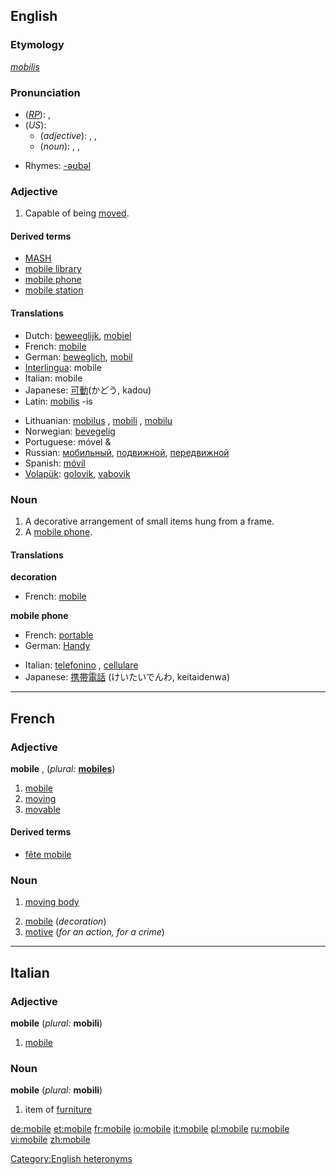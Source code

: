 {{see|Mobile|-mobile}}
==English==

===Etymology===
{{L.}} ''[[mobilis]]''

===Pronunciation===
*(''[[RP]]''): {{IPA|/ˈməʊbaɪl/}}, {{SAMPA|/"m@UbaIl/}}
*(''US''):
**(''adjective''): {{AHD|mōʹbəl}}, {{IPA|/ˈmoʊbəl/}}, {{SAMPA|/"moUb@l/}}
**(''noun''): {{AHD|mōʹbēl}}, {{IPA|/ˈmoʊbiːl/}}, {{SAMPA|/"moUbi:l/}}
[[Category:English heteronyms]]
*Rhymes: [[Rhymes:English:-əʊbəl|-əʊbəl]]

===Adjective===
{{en-adj}}

# Capable of being [[move]]d.

====Derived terms====
*[[MASH]]
*[[mobile library]]
*[[mobile phone]]
*[[mobile station]]

====Translations====
{{top}}
*Dutch: [[beweeglijk]], [[mobiel]]
*French: [[mobile#French|mobile]]
*German: [[beweglich]], [[mobil]]
*[[Interlingua]]: mobile
*Italian: mobile
*Japanese: [[可動]](かどう, kadou)
*Latin: [[mobilis]] -is
{{mid}}
*Lithuanian: [[mobilus]] {{m}}, [[mobili]] {{f}}, [[mobilu]] {{n}}
*Norwegian: [[bevegelig]]
*Portuguese: móvel {{m}} & {{f}}
*Russian: [[мобильный]], [[подвижной]], [[передвижной]]
*Spanish: [[móvil]]
*[[Volapük]]: [[golovik]], [[vabovik]]
{{bottom}}

===Noun===
{{en-noun}}

# A decorative arrangement of small items hung from a frame.
# A [[mobile phone]].

====Translations====
'''decoration'''
{{top}}
*French: [[mobile#French|mobile]] {{m}}
{{mid}}
{{bottom}}

'''mobile phone'''
{{top}}
*French: [[portable#French|portable]] {{m}}
*German: [[Handy]] {{m}}
{{mid}}
*Italian: [[telefonino]] {{m}}, [[cellulare]] {{m}}
*Japanese: [[携帯]][[電話]] (けいたいでんわ, keitaidenwa)
{{bottom}}

----

==French==

===Adjective===
'''mobile''' {{m}}, {{f}} (''plural:'' '''[[mobiles]]''')

#[[mobile#English|mobile]]
#[[moving]]
#[[movable]]

====Derived terms====
*[[fête mobile]]

===Noun===
{{fr-noun-reg|m}}

#{{physics}} [[moving body]]
#[[mobile#English|mobile]] (''decoration'')
#[[motive]] (''for an action, for a crime'')

----

==Italian==

===Adjective===
'''mobile''' {{mf}} (''plural:'' '''mobili''')

#[[mobile]]

===Noun===
'''mobile''' {{m}} (''plural:'' '''mobili''')

# item of [[furniture]]

[[de:mobile]]
[[et:mobile]]
[[fr:mobile]]
[[io:mobile]]
[[it:mobile]]
[[pl:mobile]]
[[ru:mobile]]
[[vi:mobile]]
[[zh:mobile]]